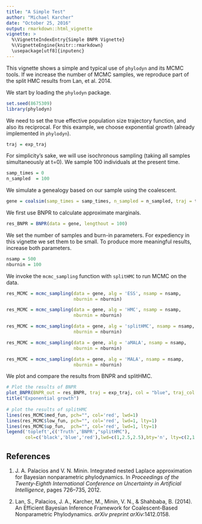 ```yaml
---
title: "A Simple Test"
author: "Michael Karcher"
date: "October 25, 2016"
output: rmarkdown::html_vignette
vignette: >
  %\VignetteIndexEntry{Simple BNPR Vignette}
  %\VignetteEngine{knitr::rmarkdown}
  \usepackage[utf8]{inputenc}
---
```


This vignette shows a simple and typical use of `phylodyn` and its MCMC tools. If we increase the number of MCMC samples, we reproduce part of the split HMC results from Lan, et al. 2014.

We start by loading the `phylodyn` package.

```r
set.seed(8675309)
library(phylodyn)
```

We need to set the true effective population size trajectory function, and also its reciprocal. For this example, we choose exponential growth (already implemented in `phylodyn`).

```r
traj = exp_traj
```

For simplicity's sake, we will use isochronous sampling (taking all samples simultaneously at t=0). We sample 100 individuals at the present time.

```r
samp_times = 0
n_sampled  = 100
```

We simulate a genealogy based on our sample using the coalescent.

```r
gene = coalsim(samp_times = samp_times, n_sampled = n_sampled, traj = traj, lower_bound = 1/20)
```

We first use BNPR to calculate approximate marginals.

```r
res_BNPR = BNPR(data = gene, lengthout = 100)
```

We set the number of samples and burn-in parameters. For expediency in this vignette we set them to be small. To produce more meaningful results, increase both parameters.

```r
nsamp = 500
nburnin = 100
```

We invoke the `mcmc_sampling` function with `splitHMC` to run MCMC on the data.

```r
res_MCMC = mcmc_sampling(data = gene, alg = 'ESS', nsamp = nsamp,
                         nburnin = nburnin)
```

```r
res_MCMC = mcmc_sampling(data = gene, alg = 'HMC', nsamp = nsamp,
                         nburnin = nburnin)
```

```r
res_MCMC = mcmc_sampling(data = gene, alg = 'splitHMC', nsamp = nsamp,
                         nburnin = nburnin)
```

```r
res_MCMC = mcmc_sampling(data = gene, alg = 'aMALA', nsamp = nsamp,
                         nburnin = nburnin)
```

```r
res_MCMC = mcmc_sampling(data = gene, alg = 'MALA', nsamp = nsamp,
                         nburnin = nburnin)
```

We plot and compare the results from BNPR and splitHMC.

```r
# Plot the results of BNPR
plot_BNPR(BNPR_out = res_BNPR, traj = exp_traj, col = "blue", traj_col = "black")
title("Exponential growth")
  
# plot the results of splitHMC
lines(res_MCMC$med_fun, pch="", col='red', lwd=1)
lines(res_MCMC$low_fun, pch="", col='red', lwd=1, lty=1)
lines(res_MCMC$up_fun,  pch="", col='red', lwd=1, lty=1)
legend('topleft',c('Truth','BNPR',"splitHMC"),
       col=c('black','blue','red'),lwd=c(1,2.5,2.5),bty='n', lty=c(2,1,1))
```

## References

1. J. A. Palacios and V. N. Minin.
Integrated nested Laplace approximation for Bayesian nonparametric phylodynamics.
In *Proceedings of the Twenty-Eighth International Conference on Uncertainty in Artificial Intelligence*, pages 726–735, 2012.

2. Lan, S., Palacios, J. A., Karcher, M., Minin, V. N., & Shahbaba, B. (2014).
An Efficient Bayesian Inference Framework for Coalescent-Based Nonparametric Phylodynamics.
*arXiv preprint arXiv*:1412.0158.